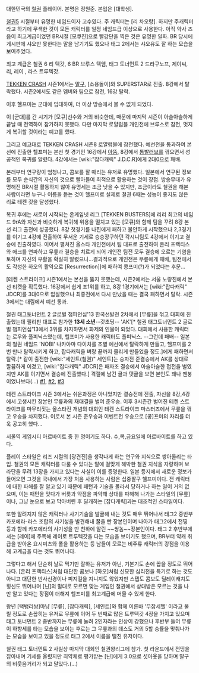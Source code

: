대한민국의 [[철권]] 플레이어. 본명은 정원준. 본업은 [대학생].

[[철권5]] 시절부터 유명한 네임드이자 고수였다. 주 캐릭터는 [리 차오랑]. 하지만 주캐릭터라고 하기에 무색한 것이 모든 캐릭터를 일정 네임드급 이상으로 사용한다. 아직 약사 즈음이 최고계급이었던 BR시절 [모쿠진]으로 빨강단을 찍은 것은 유명한 일화. BR 당시에 게시판에 샤오만 못한다는 말을 남기기도 했으나 태그 2에서는 샤오유도 잘 하는 모습을 보여주었다.

최고 계급은 철권 6 리 텍갓, 6 BR 브루스 텍엠, 태그 토너먼트 2 드라구노프, 제이씨, 리, 레이 , 라스 트루텍갓. 

[[TEKKEN CRASH]] 시즌1에서는 [[말구]], [소용돌이]와 SUPERSTAR로 진출. 8강에서 탈락했다. 시즌2에서도 같은 멤버와 팀으로 참전, 16강 탈락.

이후 헬프미는 군대에 입대하여, 더 이상 방송에서 볼 수 없게 되었다.

이 [군대]를 간 시기가 [모큐]선수와 거의 비슷한데, 때문에 마지막 시즌이 아슬아슬하게 끝날 때 전역하여 참가하지 못했다. 다만 마지막 로얄럼블 개인전에 브루스로 참전, 멋지게 복귀할 것이라는 예고를 했다.

그리고 예고대로 TEKKEN CRASH 시즌8 로얄럼블에 참전했다. 예선전을 통과하여 본선에 진출한 헬프미는 본선 첫 경기인 16강에서 [[아뚱]], 8강에서 [[통발러브]]를 꺾으면서 성공적인 복귀를 알렸다. 4강에서는 [wiki:"잡다캐릭" J.D.C.R]에게 2대0으로 패배.

본래부터 연구량이 엄청나고, 콤보를 잘 때리는 유저로 유명했다. 일본에서 연구된 정보를 모두 순식간의 자신의 것으로 빨아들여 최적으로 활용하는 것이 장점. 방송무대가 유명해진 BR시절 활동하지 않아 유명세는 조금 낮을 수 있지만, 조금이라도 철권을 해본 사람이라면 누구나 이름을 듣는 것이 헬프미로 실제로 철권 6때는 성능이 좋지도 않은 리로 테켄 갓을 달성했다.

복귀 후에는 새로이 시작되는 온게임넷 리그 [TEKKEN BUSTERS]에 리리 최고의 네임드 9rA와 자신과 비슷하게 복귀해 위용을 떨치고 있는 [모큐]와 함께 팀을 꾸려 8강 본선 리그 출전에 성공했다. 8강 첫경기를 나진에게 패하고 불안하게 시작했으나 2,3경기를 이기고 4강에 진출하여 무서운 기세로 승승장구하던 각시니팀도 4강에서 이기고 결승에 진출하였다. 이어서 펼쳐진 올스타 개인전에서 팀 대표로 출전하여 온리 프랙티스와 애크를 연파하고 무릎과 결승을 치르게 되어 개인전 팀전 모두 결승에 오르는 기염을 토하며 자신의 부활을 확실히 알렸으나...결과적으로 개인전은 무릎에게 패배, 팀전에서도 각성한 하오의 활약으로 [Resurrection]]에 패하여 콩프미(?)가 되었다는 후문...

[테켄 스트라이크] 시즌1에서는 본선을 뚫지 못했는데, 시즌2에서는 서울 노량진에서 본선 티켓을 획득했다. 16강에서 쉽게 조1위를 하고, 8강 1경기에서는 [wiki:"잡다캐릭" JDCR]를 3대0으로 압살했으나 최종전에서 다시 만났을 때는 결국 패하면서 탈락. 시즌3에서는 대림에서 예선 통과.

철권 태그토너먼트 2 글로벌 챔피언십'13 한국선발전 2차에서 [무릎]을 꺾고 대회에 진출했는데 필리핀 대표로 참가한 '''13세 소년'''--갓초딩-- 'AK'[* 철권 태그토너먼트 2 글로벌 챔피언십'13에서 3위를 차지하면서 화제의 인물이 되었다. 대회에서 사용한 캐릭터는 로우와 폴피닉스였는데, 헬프미가 사용한 캐릭터도 폴피닉스. --그런데 패배-- 일본의 철권 네임드 'NOBI' 나카야마 다이치를 조별 예선에서 탈락하게 만들고, 헬프미를 2번 만나 탈락시키게 하고, 잡다캐릭을 벼랑 끝까지 몰리게 만들었을 정도.]에게 패하면서 탈락.[* 같이 출전한 [wiki:"세인트(철권)" 세인트]는 승자전 준결승에서 AK를 상대로 깔끔하게 이겼고, [wiki:"잡다캐릭" JDCR]은 패자조 결승에서 아슬아슬한 접전을 벌였지만 AK를 이기면서 결승에 진출했다.] 격갤에 남긴 글과 댓글을 보면 본인도 꽤나 멘붕이었나보다(...) [http://gall.dcinside.com/board/view/?id=fight_game&no=1513078&page=1&search_pos=&s_type=search_name&s_keyword=%ED%97%AC%ED%94%84%EB%AF%B8 #1], [http://gall.dcinside.com/board/view/?id=fight_game&no=1513120&page=1&search_pos=&s_type=search_name&s_keyword=%ED%97%AC%ED%94%84%EB%AF%B8 #2], [http://gall.dcinside.com/board/view/?id=fight_game&no=1513155&page=1&search_pos=&s_type=search_name&s_keyword=%ED%97%AC%ED%94%84%EB%AF%B8 #3]

테켄 스트라이크 시즌 3에서는 쉬운과정은 아니었지만 결승전에 진출, 자신을 8강,4강에서 고생시킨 장본인 무릎과의 재대결을 벌여 준우승. 이후 3시즌간 벌어진 테켄 스트라이크를 마무리짓는 올스타전 개념의 대회인 테켄 스트라이크 마스터즈에서 무릎을 꺾고 우승을 차지했다. 이로서 본 시즌 준우승과 이벤트전 우승으로 [콩]프미의 자리를 더욱 공고히 했다...

서울역 게임시티 아르바이트 중 한 명이기도 하다. 수,목,금요일에 아르바이트를 하고 있다.

플레이 스타일은 리즈 시절의 [광견진]을 생각나게 하는 연구와 지식으로 쌓아올리는 타입. 철권의 모든 캐릭터를 다룰 수 있다는 말에 걸맞게 해박한 철권 지식을 자랑하며 보라단을 무려 13장을 가지고 있다는 사실이 이를 증명한다. 일본 등지에서 새로운 정보가 들어오면 그것을 국내에서 가장 처음 사용하는 사람은 십중팔구 헬프미이다. 전 캐릭터에 대한 파해를 잘 알고 있기 때문에 패턴과 기술을 몰라서 당하거나 하는 일이 거의 없으며, 이는 패턴을 맞다가 버릇과 약점을 파악해 상대를 파해해 나가는 스타일의 [무릎]이나, 그냥 눈으로 보고 막아버린 후 딜캐하는 [잡다캐릭]과는 대조적인 스타일이다.

또한 알려지지 않은 캐릭터나 사기기술을 발굴해 내는 것도 매우 뛰어나서 태그2 중반부 카포에라-라스 조합의 사기성을 발견해내 꿀을 빤 장본인이며 나아가 태그2에서 전띵 등과 함께 카포에라의 사기성을 만 천하에 알린 ~~쌍놈~~장본인이다. 태그 2 후반부에서는 [레이]에 주목해 레이로 트루텍갓을 다는 모습을 보이기도 했으며, BR부터 약캐 취급을 받아온 요시미츠와 폴을 활용하는 등 남들이 모르는 비주류 캐릭터의 강점을 이용해 고계급을 다는 것도 뛰어나다. 

그렇다고 해서 단순히 날로 먹기만 잘하는 유저가 아닌, 기본기도 손에 꼽을 정도로 뛰어나다. [온리 프랙티스]처럼 대단한 콤보나 [하오]처럼 신묘한 심리전을 특기로 하는 것도 아니고 대단한 반사신경이나 피지컬을 지니지도 않았지만 스탭도 콤보도 딜레이캐치도 횡신도 뛰어나며 [닌]의 말대로 모르면 맞는 게임인 철권에서 상대방은 모르는 것을 나만 알고 있다는 장점이 더해져 헬프미를 최고계급에 머물 수 있게 한다.

왕년 [택뱅리쌍]마냥 [무릎], [잡다캐릭], [세인트]와 함께 이른바 '무잡세헬' 이라고 불릴 정도로 손꼽히는 유저로 무릎에 이어 두 번째로 많은 트루텍갓 4장을 가지고 있으며 태그 토너먼트 2 중반까지는 무릎에 눌려 2인자라는 인상이 강했으나 후반부 들어 무릎이 하향세를 타는 모습을 보이는 후로는 그 무릎과의 데스도 거의 5할 승률을 맞춰나가는 모습을 보이고 있을 정도로 태그 2에서 이름을 떨친 유저이다.

철권 태그 토너먼트 2 사실상 마지막 대회인 철권왕리그에 참가. 첫 라운드에서 전띵을 잡아내며 기세를 올렸지만 최약체로 평가받는 [닌]에게 3:0으로 셧아웃을 당하며 말구의 비웃음거리가 되고 말았다.(...)

